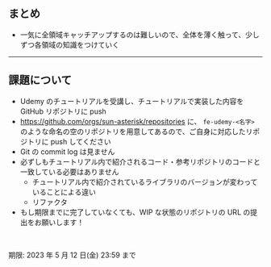 ## まとめ

- 一気に全領域キャッチアップするのは難しいので、全体を薄く触って、少しずつ各領域の知識をつけていく

---

## 課題について

- Udemy のチュートリアルを受講し、チュートリアルで実装した内容を GitHub リポジトリに push
- https://github.com/orgs/sun-asterisk/repositories に、 `fe-udemy-<名字>` のような命名の空のリポジトリを用意してあるので、ご自身に対応したリポジトリに push してください
- Git の commit log は見ません
- 必ずしもチュートリアル内で紹介されるコード・参考リポジトリのコードと一致している必要はありません
  - チュートリアル内で紹介されているライブラリのバージョンが変わっていることによる違い
  - リファクタ
- もし期限までに完了していなくても、WIP な状態のリポジトリの URL の提出をお願いします！

<br />

期限: 2023 年 5 月 12 日(金) 23:59 まで
